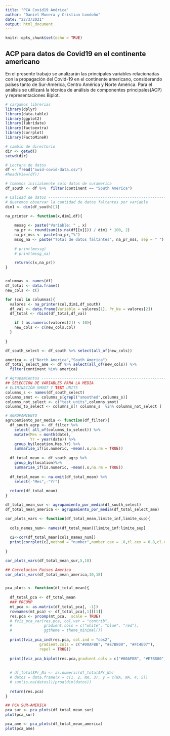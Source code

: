 ```yaml
---
title: "PCA Covid19 América"
author: "Daniel Munera y Cristian Londoño"
date: "22/3/2021"
output: html_document
---
```


```r
knitr::opts_chunk$set(echo = TRUE)
```

## ACP para datos de Covid19 en el continente americano

En el presente trabajo se analizarán las principales variables relacionadas con la propagación del Covid-19 en el continente americano, considerando países tanto de Sur-América, Centro América y Norte América. Para el análisis se utilizará la técnica de análisis de componentes principales(ACP) y representaciones Biplot.

```r
# cargamos librerias
library(dplyr)
library(data.table)
library(ggplot2)
library(lubridate)
library(factoextra)
library(corrplot)
library(FactoMineR)


```


```r
# cambio de directorio
dir <- getwd()
setwd(dir)


```


```r
# Lectura de datos
df <- fread("owid-covid-data.csv")
#head(View(df))
```

```r
# tomamos inicialmente solo datos de suramerica
df_south <- df %>%  filter(continent == "South America")

```

```r
# Calidad de datos ------------------------------------------------------
# Queremos observar la cantidad de datos faltantes por variable
dim1 <- dim(df_south)[1] 

na_printer <- function(x,dim1,df){
  
    messg <- paste("Variable: " , x)
    na_pr <- round(sum(is.na(df[[x]])) / dim1 * 100, 2)
    na_pr_mss <- paste(na_pr,"%")
    mssg_na <- paste("Total de datos faltantes", na_pr_mss, sep = " ")
    
    # print(messg)
    # print(mssg_na)

    return(c(x,na_pr))
}


columnas <- names(df)
df_total <- data.frame()
new_cols <- c()

for (col in columnas){
  valores <- na_printer(col,dim1,df_south)
  df_val <- data.frame(Variable = valores[1], Pr_Na = valores[2])
  df_total <- rbind(df_total,df_val)

    if ( as.numeric(valores[2]) < 10){
    new_cols <- c(new_cols,col)
  }
 
}

df_south_select <- df_south %>% select(all_of(new_cols))

america <- c("North America","South America")
df_total_select_ame <- df %>% select(all_of(new_cols)) %>%
  filter(continent %in% america)

# Agrupamientos -----------------------------------------------------------
## SELECCION DE VARIABLES PARA LA MEDIA
# ELIMINACIÓN SMOOT Y TEST UNITS
columns_s <- names(df_south_select)
columns_smot <- columns_s[grepl("smoothed",columns_s)]
columns_not_select <- c("test_units",columns_smot)
columns_to_select <- columns_s[! columns_s  %in% columns_not_select ]

# AGRUPAMIENTO
agrupamiento_por_media <- function(df_filter){
  df_south_agrp <- df_filter %>% 
    select( all_of(columns_to_select)) %>%
    mutate(Mes = month(date),
           Yr = year(date)) %>% 
    group_by(location,Mes,Yr) %>% 
    summarise_if(is.numeric, ~mean(.x,na.rm = TRUE))
  
  df_total_mean <- df_south_agrp %>% 
    group_by(location)%>% 
    summarise_if(is.numeric, ~mean(.x,na.rm = TRUE))
  
  df_total_mean <- na.omit(df_total_mean) %>% 
    select(-"Mes",-"Yr")
  
  return(df_total_mean)
}

df_total_mean_sur <- agrupamiento_por_media(df_south_select)
df_total_mean_america <- agrupamiento_por_media(df_total_select_ame)

cor_plots_vars <- function(df_total_mean,limite_inf,limite_sup){
  
  cols_names_num<- names(df_total_mean)[limite_inf:limite_sup]
  
  c2<-cor(df_total_mean[cols_names_num])
  print(corrplot(c2,method = "number",number.cex = .8,tl.cex = 0.8,cl.cex = 0.8,tl.col = "gray2"))
  
}

cor_plots_vars(df_total_mean_sur,5,10)

## Correlacion Paises America
cor_plots_vars(df_total_mean_america,10,18)


pca_plots <- function(df_total_mean){
  
  df_total_pca <- df_total_mean
  ### PRCOMP
  mt_pca <- as.matrix(df_total_pca[, -1])
  rownames(mt_pca) <- df_total_pca[,1][[1]]
  res.pca <- prcomp(mt_pca,  scale = TRUE)
  # fviz_pca_var(res.pca, col.var = "contrib",
  #              gradient.cols = c("white", "blue", "red"),
  #              ggtheme = theme_minimal())
  
  print(fviz_pca_ind(res.pca, col.ind = "cos2", 
               gradient.cols = c("#00AFBB", "#E7B800", "#FC4E07"),
               repel = TRUE))
  
  print(fviz_pca_biplot(res.pca,gradient.cols = c("#00AFBB", "#E7B800", "#FC4E07")))
  
  
  # df_total$Pr_Na <- as.numeric(df_total$Pr_Na)
  # datos = data.frame(x = c(1, 2, NA, 3), y = c(NA, NA, 4, 5))
  # sum(is.na(datos))/prod(dim(datos))
  
  return(res.pca)
}

## PCA SUR-AMERICA
pca_sur <- pca_plots(df_total_mean_sur)
plot(pca_sur)

pca_ame <- pca_plots(df_total_mean_america)
plot(pca_ame)

```

